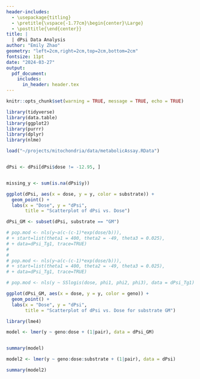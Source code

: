 ```yaml
---
header-includes:
  - \usepackage{titling}
  - \pretitle{\vspace{-1.77cm}\begin{center}\Large}
  - \posttitle{\end{center}}
title: |
  | dPsi Data Analysis
author: "Emily Zhao"
geometry: "left=2cm,right=2cm,top=2cm,bottom=2cm"
fontsize: 11pt
date: "2024-03-27"
output:
  pdf_document:
    includes:
      in_header: header.tex
---
```


```r
knitr::opts_chunk$set(warning = TRUE, message = TRUE, echo = TRUE)
```


```r

library(tidyverse)
library(data.table)
library(ggplot2)
library(purrr)
library(dplyr)
library(nlme)

```

```r

load("~/projects/mitochondria/data/metabolicAssay.RData")


dPsi <- dPsi[dPsi$dose != -12.95, ]


missing_y <- sum(is.na(dPsi$y))

```

```r
ggplot(dPsi, aes(x = dose, y = y, color = substrate)) +
  geom_point() +
  labs(x = "Dose", y = "dPsi",
       title = "Scatterplot of dPsi vs. Dose")
```




```r

dPsi_GM <- subset(dPsi, substrate == "GM")

# pop.mod <- nls(y~a(c-(c-1)*exp(dose/b))),
# + start=list(theta1 = 400, theta2 = -49, theta3 = 0.025),
# + data=dPsi_Tg1, trace=TRUE)
# 
# 
# pop.mod <- nls(y~a(c-(c-1)*exp(dose/b))),
# + start=list(theta1 = 400, theta2 = -49, theta3 = 0.025),
# + data=dPsi_Tg1, trace=TRUE)

```

```r
# pop.mod <- nls(y ~ SSlogis(dose, phi1, phi2, phi3), data = dPsi_Tg1)
```


```r

ggplot(dPsi_GM, aes(x = dose, y = y, color = geno)) +
  geom_point() +
  labs(x = "Dose", y = "dPsi",
       title = "Scatterplot of dPsi vs. Dose for substrate GM")
```


```r
library(lme4)
```


```r

model <- lmer(y ~ geno:dose + (1|pair), data = dPsi_GM)


summary(model)

model2 <- lmer(y ~ geno:dose:substrate + (1|pair), data = dPsi)

summary(model2)

```

